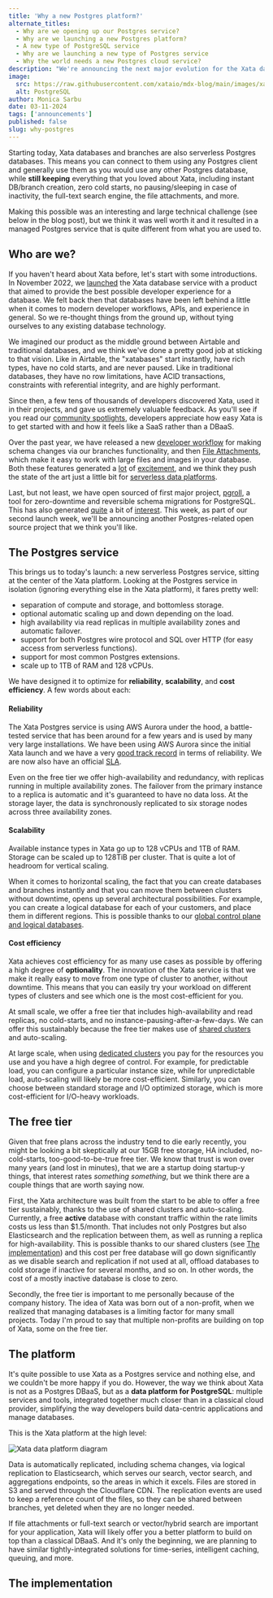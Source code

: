 ```yaml
---
title: 'Why a new Postgres platform?'
alternate_titles:
  - Why are we opening up our Postgres service?
  - Why are we launching a new Postgres platform?
  - A new type of PostgreSQL service
  - Why are we launching a new type of Postgres service
  - Why the world needs a new Postgres cloud service?
description: "We're announcing the next major evolution for the Xata data platform, serverless Postgres."
image:
  src: https://raw.githubusercontent.com/xataio/mdx-blog/main/images/xata-public-release.png
  alt: PostgreSQL
author: Monica Sarbu
date: 03-11-2024
tags: ['announcements']
published: false
slug: why-postgres
---
```


Starting today, Xata databases and branches are also serverless Postgres databases. This means you can connect to them using any Postgres client and generally use them as you would use any other Postgres database, while **still keeping** everything that you loved about Xata, including instant DB/branch creation, zero cold starts, no pausing/sleeping in case of inactivity, the full-text search engine, the file attachments, and more.

Making this possible was an interesting and large technical challenge (see below in the blog post), but we think it was well worth it and it resulted in a managed Postgres service that is quite different from what you are used to.

## Who are we?

If you haven't heard about Xata before, let's start with some introductions. In November 2022, we [launched](https://xata.io/blog/xata-public-release) the Xata database service with a product that aimed to provide the best possible developer experience for a database. We felt back then that databases have been left behind a little when it comes to modern developer workflows, APIs, and experience in general. So we re-thought things from the ground up, without tying ourselves to any existing database technology.

We imagined our product as the middle ground between Airtable and traditional databases, and we think we've done a pretty good job at sticking to that vision. Like in Airtable, the "xatabases" start instantly, have rich types, have no cold starts, and are never paused. Like in traditional databases, they have no row limitations, have ACID transactions, constraints with referential integrity, and are highly performant.

Since then, a few tens of thousands of developers discovered Xata, used it in their projects, and gave us extremely valuable feedback. As you'll see if you read our [community spotlights](https://xata.io/blog/tags/community), developers appreciate how easy Xata is to get started with and how it feels like a SaaS rather than a DBaaS.

Over the past year, we have released a new [developer workflow](https://xata.io/blog/workflow-github-vercel-netlify-xata) for making schema changes via our branches functionality, and then [File Attachments](https://xata.io/blog/file-attachments), which make it easy to work with large files and images in your database. Both these features generated a [lot](https://x.com/rauchg/status/1651614599874252802?s=20) of [excitement](https://news.ycombinator.com/item?id=37324370), and we think they push the state of the art just a little bit for [serverless data platforms](https://xata.io/blog/database-platforms-trend).

Last, but not least, we have open sourced of first major project, [pgroll](https://github.com/xataio/pgroll), a tool for zero-downtime and reversible schema migrations for PostgreSQL. This has also generated [quite](https://news.ycombinator.com/item?id=37752366) a bit of [interest](https://simonwillison.net/2024/Jan/30/pgroll/). This week, as part of our second launch week, we'll be announcing another Postgres-related open source project that we think you'll like.

## The Postgres service

This brings us to today's launch: a new serverless Postgres service, sitting at the center of the Xata platform. Looking at the Postgres service in isolation (ignoring everything else in the Xata platform), it fares pretty well:

- separation of compute and storage, and bottomless storage.
- optional automatic scaling up and down depending on the load.
- high availability via read replicas in multiple availability zones and automatic failover.
- support for both Postgres wire protocol and SQL over HTTP (for easy access from serverless functions).
- support for most common Postgres extensions.
- scale up to 1TB of RAM and 128 vCPUs.

We have designed it to optimize for **reliability**, **scalability**, and **cost efficiency**. A few words about each:

#### Reliability

The Xata Postgres service is using AWS Aurora under the hood, a battle-tested service that has been around for a few years and is used by many very large installations. We have been using AWS Aurora since the initial Xata launch and we have a very [good track record]() in terms of reliability. We are now also have an official [SLA]().

Even on the free tier we offer high-availability and redundancy, with replicas running in multiple availability zones. The failover from the primary instance to a replica is automatic and it's guaranteed to have no data loss. At the storage layer, the data is synchronously replicated to six storage nodes across three availability zones.

#### Scalability

Available instance types in Xata go up to 128 vCPUs and 1TB of RAM. Storage can be scaled up to 128TiB per cluster. That is quite a lot of headroom for vertical scaling.

When it comes to horizontal scaling, the fact that you can create databases and branches instantly and that you can move them between clusters without downtime, opens up several architectural possibilities. For example, you can create a logical database for each of your customers, and place them in different regions. This is possible thanks to our [global control plane and logical databases]().

#### Cost efficiency

Xata achieves cost efficiency for as many use cases as possible by offering a high degree of **optionality**. The innovation of the Xata service is that we make it really easy to move from one type of cluster to another, without downtime. This means that you can easily try your workload on different types of clusters and see which one is the most cost-efficient for you.

At small scale, we offer a free tier that includes high-availability and read replicas, no cold-starts, and no instance-pausing-after-a-few-days. We can offer this sustainably because the free tier makes use of [shared clusters]() and auto-scaling.

At large scale, when using [dedicated clusters]() you pay for the resources you use and you have a high degree of control. For example, for predictable load, you can configure a particular instance size, while for unpredictable load, auto-scaling will likely be more cost-efficient. Similarly, you can choose between standard storage and I/O optimized storage, which is more cost-efficient for I/O-heavy workloads.

## The free tier

Given that free plans across the industry tend to die early recently, you might be looking a bit skeptically at our 15GB free storage, HA included, no-cold-starts, too-good-to-be-true free tier. We know that trust is won over many years (and lost in minutes), that we are a startup doing startup-y things, that interest rates _something something_, but we think there are a couple things that are worth saying now.

First, the Xata architecture was built from the start to be able to offer a free tier sustainably, thanks to the use of shared clusters and auto-scaling. Currently, a free **active** database with constant traffic within the rate limits costs us less than $1.5/month. That includes not only Postgres but also Elasticsearch and the replication between them, as well as running a replica for high-availability.
This is possible thanks to our shared clusters (see [The implementation](#the-implementation)) and this cost per free database will go down significantly as we disable search and replication if not used at all, offload databases to cold storage if inactive for several months, and so on. In other words, the cost of a mostly inactive database is close to zero.

Secondly, the free tier is important to me personally because of the company history. The idea of Xata was born out of a non-profit, when we realized that managing databases is a limiting factor for many small projects. Today I'm proud to say that multiple non-profits are building on top of Xata, some on the free tier.

## The platform

It's quite possible to use Xata as a Postgres service and nothing else, and we couldn't be more happy if you do. However, the way we think about Xata is not as a Postgres DBaaS, but as a **data platform for PostgreSQL**: multiple services and tools, integrated together much closer than in a classical cloud provider, simplifying the way developers build data-centric applications and manage databases.

This is the Xata platform at the high level:

![Xata data platform diagram](images/xata-platform.png)

Data is automatically replicated, including schema changes, via logical replication to Elasticsearch, which serves our search, vector search, and aggregations endpoints, so the areas in which it excels. Files are stored in S3 and served through the Cloudflare CDN. The replication events are used to keep a reference count of the files, so they can be shared between branches, yet deleted when they are no longer needed.

If file attachments or full-text search or vector/hybrid search are important for your application, Xata will likely offer you a better platform to build on top than a classical DBaaS. And it's only the beginning, we are planning to have similar tightly-integrated solutions for time-series, intelligent caching, queuing, and more.

## The implementation

[launch-week-blog]: https://xata.io/blog/...
